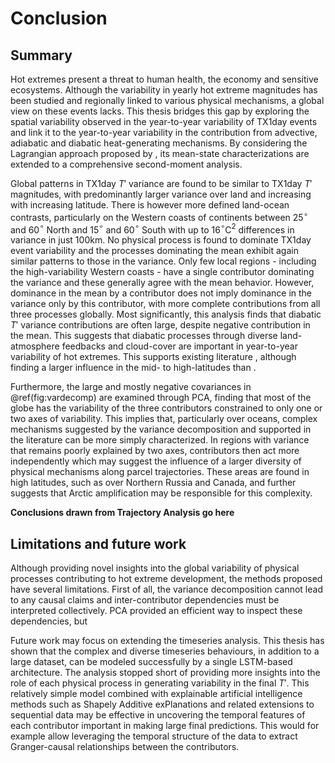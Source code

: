 # Conclusion

## Summary 

Hot extremes present a threat to human health, the economy and sensitive ecosystems. Although the variability in yearly hot extreme magnitudes has been studied and regionally linked to various physical mechanisms, a global view on these events lacks. This thesis bridges this gap by exploring the spatial variability observed in the year-to-year variability of TX1day events and link it to the year-to-year variability in the contribution from advective, adiabatic and diabatic heat-generating mechanisms. By considering the Lagrangian approach proposed by \cite{rothlisberger_quantifying_2023}, its mean-state characterizations are extended to a comprehensive second-moment analysis.

Global patterns in TX1day $T'$ variance are found to be similar to TX1day $T'$ magnitudes, with predominantly larger variance over land and increasing with increasing latitude. There is however more defined land-ocean contrasts, particularly on the Western coasts of continents between 25$^\circ$ and 60$^{\circ}$ North and 15$^\circ$ and 60$^\circ$ South with up to 16$^\circ$C$^2$ differences in variance in just 100km. No physical process is found to dominate TX1day event variability and the processes dominating the mean exhibit again similar patterns to those in the variance. Only few local regions - including the high-variability Western coasts - have a single contributor dominating the variance and these generally agree with the mean behavior. However, dominance in the mean by a contributor does not imply dominance in the variance only by this contributor, with more complete contributions from all three processes globally. Most significantly, this analysis finds that diabatic $T'$ variance contributions are often large, despite negative contribution in the mean. This suggests that diabatic processes through diverse land-atmosphere feedbacks and cloud-cover are important in year-to-year variability of hot extremes. This supports existing literature \citep{wehrli_identifying_2019,miralles_mega-heatwave_2014,schumacher_amplification_2019}, although finding a larger influence in the mid- to high-latitudes than \cite{wehrli_extremex_2022}.

Furthermore, the large and mostly negative covariances in \@ref(fig:vardecomp) are examined through PCA, finding that most of the globe has the variability of the three contributors constrained to only one or two axes of variability. This implies that, particularly over oceans, complex mechanisms suggested by the variance decomposition and supported in the literature can be more simply characterized. In regions with variance that remains poorly explained by two axes, contributors then act more independently which may suggest the influence of a larger diversity of physical mechanisms along parcel trajectories. These areas are found in high latitudes, such as over Northern Russia and Canada, and further suggests that Arctic amplification \citep{cohen_recent_2014} may be responsible for this complexity. 

**Conclusions drawn from Trajectory Analysis go here**

## Limitations and future work

Although providing novel insights into the global variability of physical processes contributing to hot extreme development, the methods proposed have several limitations. First of all, the variance decomposition cannot lead to any causal claims and inter-contributor dependencies must be interpreted collectively. PCA provided an efficient way to inspect these dependencies, but 

Future work may focus on extending the timeseries analysis. This thesis has shown that the complex and diverse timeseries behaviours, in addition to a large dataset, can be modeled successfully by a single LSTM-based architecture. The analysis stopped short of providing more insights into the role of each physical process in generating variability in the final $T'$. This relatively simple model combined with explainable artificial intelligence methods such as Shapely Additive exPlanations \citep[SHAP, ][]{lundberg_unified_2017} and related extensions to sequential data \citep[e.g. ][]{bento_timeshap_2021,nayebi_windowshap_2023} may be effective in uncovering the temporal features of each contributor important in making large final predictions. This would for example allow leveraging the temporal structure of the data to extract Granger-causal relationships between the contributors. 
